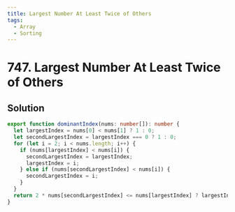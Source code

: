 ```yaml
---
title: Largest Number At Least Twice of Others
tags:
  - Array
  - Sorting
---
```


# 747. Largest Number At Least Twice of Others

<Badges>
  <LevelBadge level="easy" />
  <TopicBadge name="Array" slug="array" />
  <TopicBadge name="Sorting" slug="sorting" />
</Badges>

## Solution

```typescript filename="solution.ts" copy
export function dominantIndex(nums: number[]): number {
  let largestIndex = nums[0] < nums[1] ? 1 : 0;
  let secondLargestIndex = largestIndex === 0 ? 1 : 0;
  for (let i = 2; i < nums.length; i++) {
    if (nums[largestIndex] < nums[i]) {
      secondLargestIndex = largestIndex;
      largestIndex = i;
    } else if (nums[secondLargestIndex] < nums[i]) {
      secondLargestIndex = i;
    }
  }
  return 2 * nums[secondLargestIndex] <= nums[largestIndex] ? largestIndex : -1;
}
```

<ProblemLink
  codingSite="leetcode"
  href="https://leetcode.com/problems/largest-number-at-least-twice-of-others"
  title="Largest Number At Least Twice of Others"
/>
